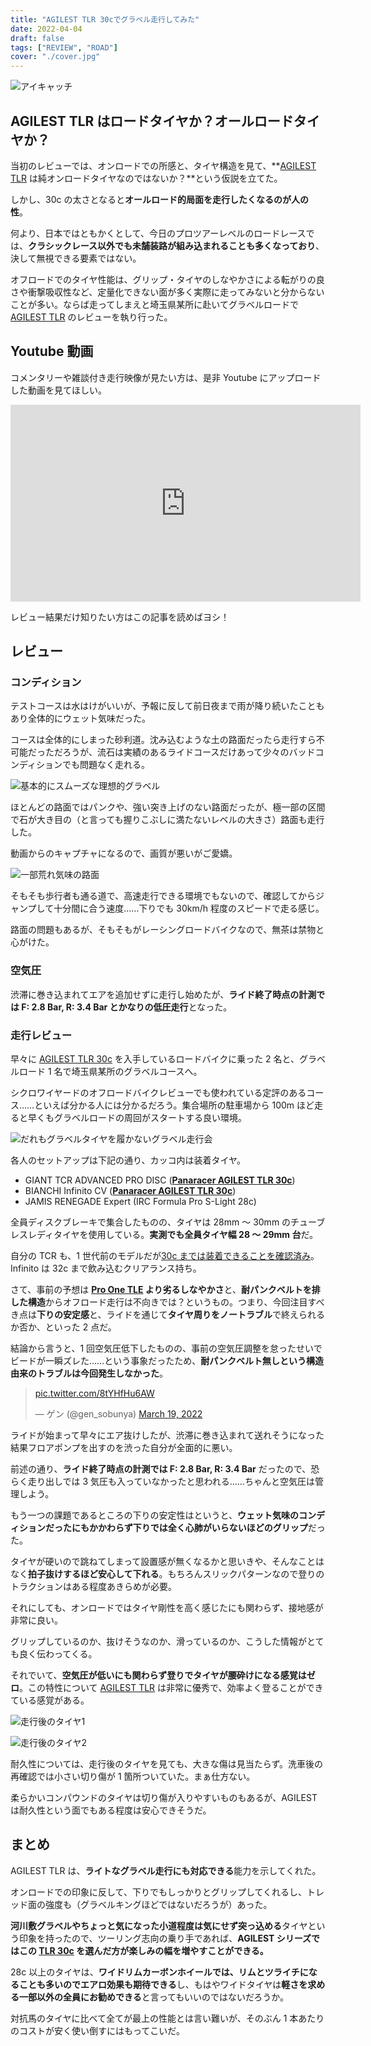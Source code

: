 ```yaml
---
title: "AGILEST TLR 30cでグラベル走行してみた"
date: 2022-04-04
draft: false
tags: ["REVIEW", "ROAD"]
cover: "./cover.jpg"
---
```


![アイキャッチ](./cover.jpg)

## AGILEST TLR はロードタイヤか？オールロードタイヤか？

当初のレビューでは、オンロードでの所感と、タイヤ構造を見て、**[AGILEST TLR](https://store.shopping.yahoo.co.jp/worldcycle/PAN-Q-F730TR-AG-B.html) は純オンロードタイヤなのではないか？**という仮説を立てた。

しかし、30c の太さとなると**オールロード的局面を走行したくなるのが人の性**。

何より、日本ではともかくとして、今日のプロツアーレベルのロードレースでは、**クラシックレース以外でも未舗装路が組み込まれることも多くなっており**、決して無視できる要素ではない。

オフロードでのタイヤ性能は、グリップ・タイヤのしなやかさによる転がりの良さや衝撃吸収性など、定量化できない面が多く実際に走ってみないと分からないことが多い。ならば走ってしまえと埼玉県某所に赴いてグラベルロードで [AGILEST TLR](https://store.shopping.yahoo.co.jp/worldcycle/PAN-Q-F730TR-AG-B.html) のレビューを執り行った。

<LinkBox url="https://paypaymall.yahoo.co.jp/store/cycle-yoshida/item/00656140/" />

## Youtube 動画

コメンタリーや雑談付き走行映像が見たい方は、是非 Youtube にアップロードした動画を見てほしい。

<iframe
  width="560"
  height="315"
  src="https://www.youtube.com/embed/q7i3IhoKfHA"
  title="YouTube video player"
  frameborder="0"
  allow="accelerometer; autoplay; clipboard-write; encrypted-media; gyroscope; picture-in-picture"
  allowfullscreen
></iframe>

レビュー結果だけ知りたい方はこの記事を読めばヨシ！

## レビュー

### コンディション

テストコースは水はけがいいが、予報に反して前日夜まで雨が降り続いたこともあり全体的にウェット気味だった。

コースは全体的にしまった砂利道。沈み込むような土の路面だったら走行すら不可能だっただろうが、流石は実績のあるライドコースだけあって少々のバッドコンディションでも問題なく走れる。

![基本的にスムーズな理想的グラベル](./smooth.jpg)

ほとんどの路面ではパンクや、強い突き上げのない路面だったが、極一部の区間で石が大き目の（と言っても握りこぶしに満たないレベルの大きさ）路面も走行した。

動画からのキャプチャになるので、画質が悪いがご愛嬌。

![一部荒れ気味の路面](./rough.jpg)

そもそも歩行者も通る道で、高速走行できる環境でもないので、確認してからジャンプして十分間に合う速度……下りでも 30km/h 程度のスピードで走る感じ。

路面の問題もあるが、そもそもがレーシングロードバイクなので、無茶は禁物と心がけた。

### 空気圧

渋滞に巻き込まれてエアを追加せずに走行し始めたが、**ライド終了時点の計測では F: 2.8 Bar, R: 3.4 Bar とかなりの低圧走行**となった。

### 走行レビュー

早々に [AGILEST TLR 30c](https://store.shopping.yahoo.co.jp/worldcycle/PAN-Q-F730TR-AG-B.html) を入手しているロードバイクに乗った 2 名と、グラベルロード 1 名で埼玉県某所のグラベルコースへ。

シクロワイヤードのオフロードバイクレビューでも使われている定評のあるコース……といえば分かる人には分かるだろう。集合場所の駐車場から 100m ほど走ると早くもグラベルロードの周回がスタートする良い環境。

![だれもグラベルタイヤを履かないグラベル走行会](./bikes.jpg)

各人のセットアップは下記の通り、カッコ内は装着タイヤ。

- GIANT TCR ADVANCED PRO DISC (**[Panaracer AGILEST TLR 30c](https://paypaymall.yahoo.co.jp/store/cycle-yoshida/item/00656140/)**)
- BIANCHI Infinito CV (**[Panaracer AGILEST TLR 30c](https://paypaymall.yahoo.co.jp/store/cycle-yoshida/item/00656140/)**)
- JAMIS RENEGADE Expert (IRC Formula Pro S-Light 28c)

全員ディスクブレーキで集合したものの、タイヤは 28mm ～ 30mm のチューブレスレディタイヤを使用している。**実測でも全員タイヤ幅 28 ～ 29mm 台**だ。

自分の TCR も、1 世代前のモデルだが[30c までは装着できることを確認済み](https://blog.gensobunya.net/post/2020/06/proonetle/)。Infinito は 32c まで飲み込むクリアランス持ち。

<LinkBox url="https://blog.gensobunya.net/post/2020/06/proonetle/" />

さて、事前の予想は **[Pro One TLE](https://www.wiggle.jp/schwalbe-%e3%82%b7%e3%83%a5%e3%83%af%e3%83%ab%e3%83%99-pro-one-evo-%e3%83%81%e3%83%a5%e3%83%bc%e3%83%96%e3%83%ac%e3%82%b9%e3%83%95%e3%82%a9%e3%83%bc%e3%83%ab%e3%83%87%e3%82%a3%e3%83%b3%e3%82%b0%e3%82%bf%e3%82%a4%e3%83%a4) より劣るしなやかさ**と、**耐パンクベルトを排した構造**からオフロード走行は不向きでは？というもの。つまり、今回注目すべき点は**下りの安定感**と、ライドを通じて**タイヤ周りをノートラブル**で終えられるか否か、といった 2 点だ。

結論から言うと、1 回空気圧低下したものの、事前の空気圧調整を怠ったせいでビードが一瞬ズレた……という事象だったため、**耐パンクベルト無しという構造由来のトラブルは今回発生しなかった**。

<blockquote class="twitter-tweet">
  <p lang="und" dir="ltr">
    <a href="https://t.co/8tYHfHu6AW">pic.twitter.com/8tYHfHu6AW</a>
  </p>
  &mdash; ゲン (@gen_sobunya) <a href="https://twitter.com/gen_sobunya/status/1505328327833550850?ref_src=twsrc%5Etfw">March 19, 2022</a>
</blockquote>

ライドが始まって早々にエア抜けしたが、渋滞に巻き込まれて送れそうになった結果フロアポンプを出すのを渋った自分が全面的に悪い。

前述の通り、**ライド終了時点の計測では F: 2.8 Bar, R: 3.4 Bar** だったので、恐らく走り出しでは 3 気圧も入っていなかったと思われる……ちゃんと空気圧は管理しよう。

もう一つの課題であるところの下りの安定性はというと、**ウェット気味のコンディションだったにもかかわらず下りでは全く心肺がいらないほどのグリップ**だった。

タイヤが硬いので跳ねてしまって設置感が無くなるかと思いきや、そんなことはなく**拍子抜けするほど安心して下れる**。もちろんスリックパターンなので登りのトラクションはある程度あきらめが必要。

それにしても、オンロードではタイヤ剛性を高く感じたにも関わらず、接地感が非常に良い。

グリップしているのか、抜けそうなのか、滑っているのか、こうした情報がとても良く伝わってくる。

それでいて、**空気圧が低いにも関わらず登りでタイヤが腰砕けになる感覚はゼロ**。この特性について [AGILEST TLR](https://store.shopping.yahoo.co.jp/worldcycle/PAN-Q-F730TR-AG-B.html) は非常に優秀で、効率よく登ることができている感覚がある。

![走行後のタイヤ1](./after_ride_infinito.jpg)

![走行後のタイヤ2](./after_ride_tcr.jpg)

耐久性については、走行後のタイヤを見ても、大きな傷は見当たらず。洗車後の再確認では小さい切り傷が 1 箇所ついていた。まぁ仕方ない。

柔らかいコンパウンドのタイヤは切り傷が入りやすいものもあるが、AGILEST は耐久性という面でもある程度は安心できそうだ。

## まとめ

AGILEST TLR は、**ライトなグラベル走行にも対応できる**能力を示してくれた。

オンロードでの印象に反して、下りでもしっかりとグリップしてくれるし、トレッド面の強度も（グラベルキングほどではないだろうが）あった。

**河川敷グラベルやちょっと気になった小道程度は気にせず突っ込める**タイヤという印象を持ったので、ツーリング志向の乗り手であれば、**AGILEST シリーズではこの [TLR 30c](https://store.shopping.yahoo.co.jp/worldcycle/PAN-Q-F730TR-AG-B.html) を選んだ方が楽しみの幅を増やすことができる。**

28c 以上のタイヤは、**ワイドリムカーボンホイールでは、リムとツライチになることも多いのでエアロ効果も期待できる**し、もはやワイドタイヤは**軽さを求める一部以外の全員にお勧めできる**と言ってもいいのではないだろうか。

対抗馬のタイヤに比べて全てが最上の性能とは言い難いが、そのぶん 1 本あたりのコストが安く使い倒すにはもってこいだ。

<LinkBox url="https://store.shopping.yahoo.co.jp/worldcycle/PAN-Q-F730TR-AG-B.html" />
